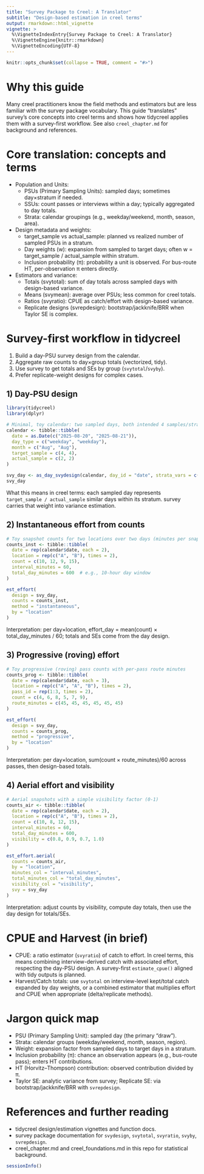 ```yaml
---
title: "Survey Package to Creel: A Translator"
subtitle: "Design-based estimation in creel terms"
output: rmarkdown::html_vignette
vignette: >
  %\VignetteIndexEntry{Survey Package to Creel: A Translator}
  %\VignetteEngine{knitr::rmarkdown}
  %\VignetteEncoding{UTF-8}
---
```


```r
knitr::opts_chunk$set(collapse = TRUE, comment = "#>")
```

# Why this guide

Many creel practitioners know the field methods and estimators but are less familiar with the survey package vocabulary. This guide “translates” survey’s core concepts into creel terms and shows how tidycreel applies them with a survey-first workflow. See also `creel_chapter.md` for background and references.

# Core translation: concepts and terms

- Population and Units:
  - PSUs (Primary Sampling Units): sampled days; sometimes day×stratum if needed.
  - SSUs: count passes or interviews within a day; typically aggregated to day totals.
  - Strata: calendar groupings (e.g., weekday/weekend, month, season, area).

- Design metadata and weights:
  - target_sample vs actual_sample: planned vs realized number of sampled PSUs in a stratum.
  - Day weights (w): expansion from sampled to target days; often w = target_sample / actual_sample within stratum.
  - Inclusion probability (π): probability a unit is observed. For bus-route HT, per-observation π enters directly.

- Estimators and variance:
  - Totals (svytotal): sum of day totals across sampled days with design-based variance.
  - Means (svymean): average over PSUs; less common for creel totals.
  - Ratios (svyratio): CPUE as catch/effort with design-based variance.
  - Replicate designs (svrepdesign): bootstrap/jackknife/BRR when Taylor SE is complex.

# Survey-first workflow in tidycreel

1) Build a day-PSU survey design from the calendar.
2) Aggregate raw counts to day×group totals (vectorized, tidy).
3) Use survey to get totals and SEs by group (`svytotal`/`svyby`).
4) Prefer replicate-weight designs for complex cases.

## 1) Day-PSU design

```r
library(tidycreel)
library(dplyr)

# Minimal, toy calendar: two sampled days, both intended 4 samples/stratum
calendar <- tibble::tibble(
  date = as.Date(c("2025-08-20", "2025-08-21")),
  day_type = c("weekday", "weekday"),
  month = c("Aug", "Aug"),
  target_sample = c(4, 4),
  actual_sample = c(2, 2)
)

svy_day <- as_day_svydesign(calendar, day_id = "date", strata_vars = c("day_type", "month"))
svy_day
```

What this means in creel terms: each sampled day represents `target_sample / actual_sample` similar days within its stratum. survey carries that weight into variance estimation.

## 2) Instantaneous effort from counts

```r
# Toy snapshot counts for two locations over two days (minutes per snapshot)
counts_inst <- tibble::tibble(
  date = rep(calendar$date, each = 2),
  location = rep(c("A", "B"), times = 2),
  count = c(10, 12, 9, 15),
  interval_minutes = 60,
  total_day_minutes = 600  # e.g., 10-hour day window
)

est_effort(
  design = svy_day,
  counts = counts_inst,
  method = "instantaneous",
  by = "location"
)
```

Interpretation: per day×location, effort_day = mean(count) × total_day_minutes / 60; totals and SEs come from the day design.

## 3) Progressive (roving) effort

```r
# Toy progressive (roving) pass counts with per-pass route minutes
counts_prog <- tibble::tibble(
  date = rep(calendar$date, each = 3),
  location = rep(c("A", "A", "B"), times = 2),
  pass_id = rep(1:3, times = 2),
  count = c(4, 6, 8, 5, 7, 9),
  route_minutes = c(45, 45, 45, 45, 45, 45)
)

est_effort(
  design = svy_day,
  counts = counts_prog,
  method = "progressive",
  by = "location"
)
```

Interpretation: per day×location, sum(count × route_minutes)/60 across passes, then design-based totals.

## 4) Aerial effort and visibility

```r
# Aerial snapshots with a simple visibility factor (0-1)
counts_air <- tibble::tibble(
  date = rep(calendar$date, each = 2),
  location = rep(c("A", "B"), times = 2),
  count = c(10, 8, 12, 15),
  interval_minutes = 60,
  total_day_minutes = 600,
  visibility = c(0.8, 0.9, 0.7, 1.0)
)

est_effort.aerial(
  counts = counts_air,
  by = "location",
  minutes_col = "interval_minutes",
  total_minutes_col = "total_day_minutes",
  visibility_col = "visibility",
  svy = svy_day
)
```

Interpretation: adjust counts by visibility, compute day totals, then use the day design for totals/SEs.

# CPUE and Harvest (in brief)

- CPUE: a ratio estimator (`svyratio`) of catch to effort. In creel terms, this means combining interview-derived catch with associated effort, respecting the day-PSU design. A survey-first `estimate_cpue()` aligned with tidy outputs is planned.
- Harvest/Catch totals: use `svytotal` on interview-level kept/total catch expanded by day weights, or a combined estimator that multiplies effort and CPUE when appropriate (delta/replicate methods).

# Jargon quick map

- PSU (Primary Sampling Unit): sampled day (the primary “draw”).
- Strata: calendar groups (weekday/weekend, month, season, region).
- Weight: expansion factor from sampled days to target days in a stratum.
- Inclusion probability (π): chance an observation appears (e.g., bus-route pass); enters HT contributions.
- HT (Horvitz–Thompson) contribution: observed contribution divided by π.
- Taylor SE: analytic variance from survey; Replicate SE: via bootstrap/jackknife/BRR with `svrepdesign`.

# References and further reading

- tidycreel design/estimation vignettes and function docs.
- survey package documentation for `svydesign`, `svytotal`, `svyratio`, `svyby`, `svrepdesign`.
- creel_chapter.md and creel_foundations.md in this repo for statistical background.

```r
sessionInfo()
```
